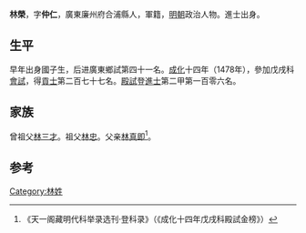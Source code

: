 {{Otheruses|other=名为林榮的其他人物|林榮}}
{{Otheruses|other=名为林仲仁的其他人物|林仲仁}}

'''林榮'''，字'''仲仁'''，廣東廉州府合浦縣人，軍籍，[[明朝|明朝]]政治人物。進士出身。

== 生平 ==
早年出身國子生，后进廣東鄉試第四十一名。[[成化|成化]]十四年（1478年），參加戊戌科[[會試|會試]]，得[[貢士|貢士]]第二百七十七名。[[殿試|殿試]]登[[進士|進士]]第二甲第一百零六名。

== 家族 ==
曾祖父[[林三才|林三才]]。祖父[[林忠|林忠]]。父亲[[林真即|林真即]]<ref>《天一阁藏明代科举录选刊·登科录》（《成化十四年戊戌科殿試金榜》）</ref>。

==参考==
{{reflist}}

{{成化十四年戊戌科殿試金榜}}

{{Authority control}}

{{DEFAULTSORT:}}
[[Category:林姓|Category:林姓]]


{{明朝人物小作品}}
